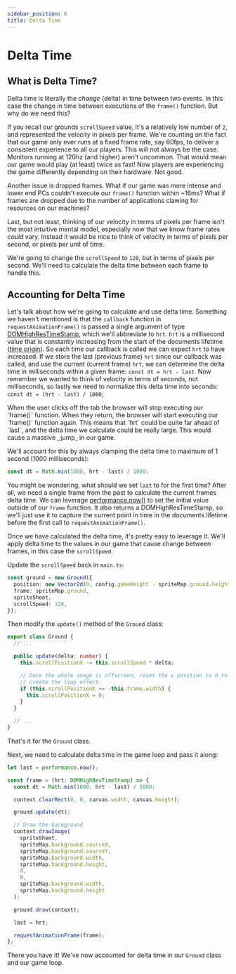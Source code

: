 ```yaml
---
sidebar_position: 6
title: Delta Time
---
```


# Delta Time

## What is Delta Time?

Delta time is literally the _change_ (delta) in time between two events. In this case the change in time between executions of the `frame()` function. But why do we need this?

If you recall our grounds `scrollSpeed` value, it's a relatively low number of `2`, and represented the velocity in pixels per frame. We're counting on the fact that our game only ever runs at a fixed frame rate, say 60fps, to deliver a consistent experience to all our players. This will not always be the case. Monitors running at 120hz (and higher) aren't uncommon. That would mean our game would play (at least) twice as fast! Now players are experiencing the game differently depending on their hardware. Not good.

Another issue is dropped frames. What if our game was more intense and lower end PCs couldn't execute our `frame()` function within ~16ms? What if frames are dropped due to the number of applications clawing for resources on our machines?

Last, but not least, thinking of our velocity in terms of pixels per frame isn't the most intuitive mental model, especially now that we know frame rates _could_ vary. Instead it would be nice to think of velocity in terms of pixels per second, or pixels per unit of time.

We're going to change the `scrollSpeed` to `120`, but in terms of pixels per second. We'll need to calculate the delta time between each frame to handle this.

## Accounting for Delta Time

Let's talk about how we're going to calculate and use delta time. Something we haven't mentioned is that the `callback` function in `requestAnimationFrame()` is passed a single argument of type [DOMHighResTimeStamp](https://developer.mozilla.org/en-US/docs/Web/API/DOMHighResTimeStamp), which we'll abbreviate to `hrt`. `hrt` is a millisecond value that is constantly increasing from the start of the documents lifetime ([time origin](https://developer.mozilla.org/en-US/docs/Web/API/DOMHighResTimeStamp#The_time_origin)). So each time our callback is called we can expect `hrt` to have increased. If we store the last (previous frame) `hrt` since our callback was called, and use the current (current frame) `hrt`, we can determine the delta time in milliseconds within a given frame: `const dt = hrt - last`. Now remember we wanted to think of velocity in terms of seconds, not milliseconds, so lastly we need to normalize this delta time into seconds: `const dt = (hrt - last) / 1000`;

<AlertInfo title="Accounting For Inactive Tabs">
  When the user clicks off the tab the browser will stop executing our `frame()` function. When they return, the browser will start executing our `frame()` function again. This means that `hrt` could be quite far ahead of `last`, and the delta time we calculate could be really large. This would cause a massive _jump_ in our game.

We'll account for this by always clamping the delta time to maximum of 1 second (1000 milliseconds):

```typescript
const dt = Math.min(1000, hrt - last) / 1000;
```

</AlertInfo>

You might be wondering, what should we set `last` to for the first time? After all, we need a single frame from the past to calculate the current frames delta time. We can leverage [performance.now()](https://developer.mozilla.org/en-US/docs/Web/API/Performance/now) to set the initial value outside of our `frame` function. It also returns a DOMHighResTimeStamp, so we'll just use it to capture the current point in time in the documents lifetime before the first call to `requestAnimationFrame()`.

Once we have calculated the delta time, it's pretty easy to leverage it. We'll apply delta time to the values in our game that cause change between frames, in this case the `scrollSpeed`.

Update the `scrollSpeed` back in `main.ts`:

```typescript {5} title="src/main.ts"
const ground = new Ground({
  position: new Vector2d(0, config.gameHeight - spriteMap.ground.height),
  frame: spriteMap.ground,
  spriteSheet,
  scrollSpeed: 120,
});
```

Then modify the `update()` method of the `Ground` class:

```typescript {4-5} title="src/entities/ground.ts"
export class Ground {
  // ...

  public update(delta: number) {
    this.scrollPositionX -= this.scrollSpeed * delta;

    // Once the whole image is offscreen, reset the x position to 0 to
    // create the loop effect.
    if (this.scrollPositionX <= -this.frame.width) {
      this.scrollPositionX = 0;
    }
  }

  // ...
}
```

That's it for the `Ground` class.

Next, we need to calculate delta time in the game loop and pass it along:

```typescript {1,3-4,8,25} title="src/main.ts"
let last = performance.now();

const frame = (hrt: DOMHighResTimeStamp) => {
  const dt = Math.min(1000, hrt - last) / 1000;

  context.clearRect(0, 0, canvas.width, canvas.height);

  ground.update(dt);

  // Draw the background
  context.drawImage(
    spriteSheet,
    spriteMap.background.sourceX,
    spriteMap.background.sourceY,
    spriteMap.background.width,
    spriteMap.background.height,
    0,
    0,
    spriteMap.background.width,
    spriteMap.background.height
  );

  ground.draw(context);

  last = hrt;

  requestAnimationFrame(frame);
};
```

There you have it! We've now accounted for delta time in our `Ground` class and our game loop.
